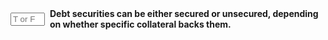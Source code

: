 ::: {.question-block}

<form onsubmit="event.preventDefault(); checkAnswerBox('module6_tf_q039','T')" style="display: flex; align-items: center; gap: 8px;">
<input type="text" id="module6_tf_q039" name="module6_tf_q039" maxlength="1" placeholder="T or F" style="width: 55px;" data-correct-answer="T" /> 
<label for="module6_tf_q039"><strong>Debt securities can be either secured or unsecured, depending on whether specific collateral backs them.</strong></label>
</form>

<div id="feedback-module6_tf_q039" class="feedback" data-status="" style="display:none;">
This is TRUE. Secured debt is backed by collateral, while unsecured debt relies solely on the issuer's creditworthiness.
</div>

:::
